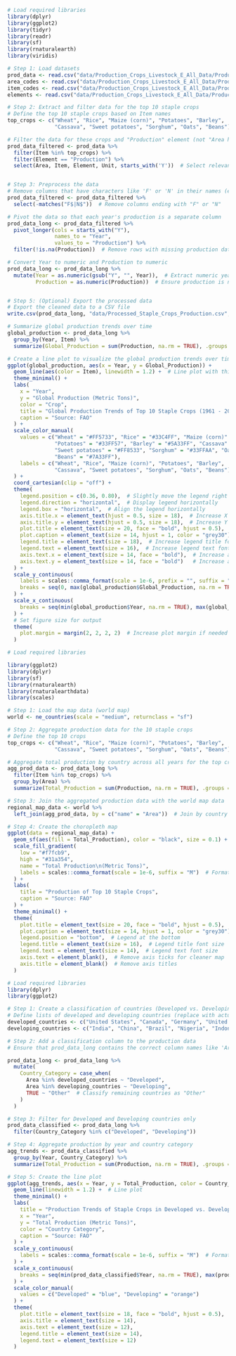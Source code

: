 ```r

# Load required libraries
library(dplyr)
library(ggplot2)
library(tidyr)
library(readr)
library(sf)
library(rnaturalearth)
library(viridis)

# Step 1: Load datasets
prod_data <- read.csv("data/Production_Crops_Livestock_E_All_Data/Production_Crops_Livestock_E_All_Data.csv")
area_codes <- read.csv("data/Production_Crops_Livestock_E_All_Data/Production_Crops_Livestock_E_AreaCodes.csv")
item_codes <- read.csv("data/Production_Crops_Livestock_E_All_Data/Production_Crops_Livestock_E_ItemCodes.csv")
elements <- read.csv("data/Production_Crops_Livestock_E_All_Data/Production_Crops_Livestock_E_Elements.csv")

```

```r

# Step 2: Extract and filter data for the top 10 staple crops
# Define the top 10 staple crops based on Item names
top_crops <- c("Wheat", "Rice", "Maize (corn)", "Potatoes", "Barley", 
               "Cassava", "Sweet potatoes", "Sorghum", "Oats", "Beans")

# Filter the data for these crops and "Production" element (not "Area harvested")
prod_data_filtered <- prod_data %>%
  filter(Item %in% top_crops) %>%
  filter(Element == "Production") %>%
  select(Area, Item, Element, Unit, starts_with('Y'))  # Select relevant columns


# Step 3: Preprocess the data
# Remove columns that have characters like 'F' or 'N' in their names (e.g. Y1961F, Y1961N)
prod_data_filtered <- prod_data_filtered %>%
  select(-matches("F$|N$"))  # Remove columns ending with "F" or "N"

# Pivot the data so that each year's production is a separate column
prod_data_long <- prod_data_filtered %>%
  pivot_longer(cols = starts_with("Y"), 
               names_to = "Year", 
               values_to = "Production") %>%
  filter(!is.na(Production))  # Remove rows with missing production data

# Convert Year to numeric and Production to numeric
prod_data_long <- prod_data_long %>%
  mutate(Year = as.numeric(gsub("Y", "", Year)),  # Extract numeric year from column names
         Production = as.numeric(Production))  # Ensure production is numeric


# Step 5: (Optional) Export the processed data
# Export the cleaned data to a CSV file
write.csv(prod_data_long, "data/Processed_Staple_Crops_Production.csv", row.names = FALSE)

```

```r
# Summarize global production trends over time
global_production <- prod_data_long %>%
  group_by(Year, Item) %>%
  summarize(Global_Production = sum(Production, na.rm = TRUE), .groups = "drop")

# Create a line plot to visualize the global production trends over time
ggplot(global_production, aes(x = Year, y = Global_Production)) +
  geom_line(aes(color = Item), linewidth = 1.2) +  # Line plot with thicker lines
  theme_minimal() +
  labs(
    x = "Year", 
    y = "Global Production (Metric Tons)",  
    color = "Crop",
    title = "Global Production Trends of Top 10 Staple Crops (1961 - 2022)",
    caption = "Source: FAO"
  ) +
  scale_color_manual(
    values = c("Wheat" = "#FF5733", "Rice" = "#33C4FF", "Maize (corn)" = "#FFB533", 
               "Potatoes" = "#33FF57", "Barley" = "#5A33FF", "Cassava" = "#FF33A1", 
               "Sweet potatoes" = "#FF8533", "Sorghum" = "#33FFAA", "Oats" = "#FF33CC", 
               "Beans" = "#7A33FF"),
    labels = c("Wheat", "Rice", "Maize (corn)", "Potatoes", "Barley", 
               "Cassava", "Sweet potatoes", "Sorghum", "Oats", "Beans")
  ) +
  coord_cartesian(clip = "off") +
  theme(
    legend.position = c(0.36, 0.80),  # Slightly move the legend right and down
    legend.direction = "horizontal",  # Display legend horizontally
    legend.box = "horizontal",  # Align the legend horizontally
    axis.title.x = element_text(hjust = 0.5, size = 18),  # Increase X axis title font size
    axis.title.y = element_text(hjust = 0.5, size = 18),  # Increase Y axis title font size
    plot.title = element_text(size = 20, face = "bold", hjust = 0.5),  # Increase title font size
    plot.caption = element_text(size = 14, hjust = 1, color = "grey30"),  # Caption with slightly larger font
    legend.title = element_text(size = 18),  # Increase legend title font size
    legend.text = element_text(size = 16),  # Increase legend text font size
    axis.text.x = element_text(size = 14, face = "bold"),  # Increase and bold X axis tick labels
    axis.text.y = element_text(size = 14, face = "bold")   # Increase and bold Y axis tick labels
  ) +
  scale_y_continuous(
    labels = scales::comma_format(scale = 1e-6, prefix = "", suffix = "M"),  # Format y-axis in millions with commas
    breaks = seq(0, max(global_production$Global_Production, na.rm = TRUE), by = 200000000)  # Reduced step size for y-axis ticks
  ) +
  scale_x_continuous(
    breaks = seq(min(global_production$Year, na.rm = TRUE), max(global_production$Year, na.rm = TRUE), by = 5)  # Increase x-axis ticks
  ) +
  # Set figure size for output
  theme(
    plot.margin = margin(2, 2, 2, 2)  # Increase plot margin if needed
  )


```


```r
# Load required libraries

library(ggplot2)
library(dplyr)
library(sf)
library(rnaturalearth)
library(rnaturalearthdata)
library(scales)

# Step 1: Load the map data (world map)
world <- ne_countries(scale = "medium", returnclass = "sf")

# Step 2: Aggregate production data for the 10 staple crops
# Define the top 10 crops
top_crops <- c("Wheat", "Rice", "Maize (corn)", "Potatoes", "Barley", 
               "Cassava", "Sweet potatoes", "Sorghum", "Oats", "Beans")

# Aggregate total production by country across all years for the top crops
agg_prod_data <- prod_data_long %>%
  filter(Item %in% top_crops) %>%
  group_by(Area) %>%
  summarize(Total_Production = sum(Production, na.rm = TRUE), .groups = "drop")

# Step 3: Join the aggregated production data with the world map data
regional_map_data <- world %>%
  left_join(agg_prod_data, by = c("name" = "Area"))  # Join by country names

# Step 4: Create the choropleth map
ggplot(data = regional_map_data) +
  geom_sf(aes(fill = Total_Production), color = "black", size = 0.1) +  # Fill countries with production data
  scale_fill_gradient(
    low = "#f7fcb9", 
    high = "#31a354", 
    name = "Total Production\n(Metric Tons)",
    labels = scales::comma_format(scale = 1e-6, suffix = "M")  # Format in millions
  ) +
  labs(
    title = "Production of Top 10 Staple Crops",
    caption = "Source: FAO"
  ) +
  theme_minimal() +
  theme(
    plot.title = element_text(size = 20, face = "bold", hjust = 0.5),  # Title styling
    plot.caption = element_text(size = 14, hjust = 1, color = "grey30"),  # Caption styling
    legend.position = "bottom",  # Legend at the bottom
    legend.title = element_text(size = 16),  # Legend title font size
    legend.text = element_text(size = 14),  # Legend text font size
    axis.text = element_blank(),  # Remove axis ticks for cleaner map
    axis.title = element_blank()  # Remove axis titles
  )

```

```r
# Load required libraries
library(dplyr)
library(ggplot2)

# Step 1: Create a classification of countries (Developed vs. Developing)
# Define lists of developed and developing countries (replace with actual classification)
developed_countries <- c("United States", "Canada", "Germany", "United Kingdom", "France", "Australia", "Japan")
developing_countries <- c("India", "China", "Brazil", "Nigeria", "Indonesia", "Mexico", "South Africa")

# Step 2: Add a classification column to the production data
# Ensure that prod_data_long contains the correct column names like 'Area' for country names, 'Year' for the year, and 'Production' for the data values

prod_data_long <- prod_data_long %>%
  mutate(
    Country_Category = case_when(
      Area %in% developed_countries ~ "Developed",
      Area %in% developing_countries ~ "Developing",
      TRUE ~ "Other"  # Classify remaining countries as "Other"
    )
  )

# Step 3: Filter for Developed and Developing countries only
prod_data_classified <- prod_data_long %>%
  filter(Country_Category %in% c("Developed", "Developing"))

# Step 4: Aggregate production by year and country category
agg_trends <- prod_data_classified %>%
  group_by(Year, Country_Category) %>%
  summarize(Total_Production = sum(Production, na.rm = TRUE), .groups = "drop")

# Step 5: Create the line plot
ggplot(agg_trends, aes(x = Year, y = Total_Production, color = Country_Category, group = Country_Category)) +
  geom_line(linewidth = 1.2) +  # Line plot
  theme_minimal() +
  labs(
    title = "Production Trends of Staple Crops in Developed vs. Developing Countries (1961 - 2022)",
    x = "Year",
    y = "Total Production (Metric Tons)",
    color = "Country Category",
    caption = "Source: FAO"
  ) +
  scale_y_continuous(
    labels = scales::comma_format(scale = 1e-6, suffix = "M")  # Format y-axis in millions
  ) +
  scale_x_continuous(
    breaks = seq(min(prod_data_classified$Year, na.rm = TRUE), max(prod_data_classified$Year, na.rm = TRUE), by = 5)
  ) +
  scale_color_manual(
    values = c("Developed" = "blue", "Developing" = "orange")
  ) +
  theme(
    plot.title = element_text(size = 18, face = "bold", hjust = 0.5),
    axis.title = element_text(size = 14),
    axis.text = element_text(size = 12),
    legend.title = element_text(size = 14),
    legend.text = element_text(size = 12)
  )

```

```r

```
